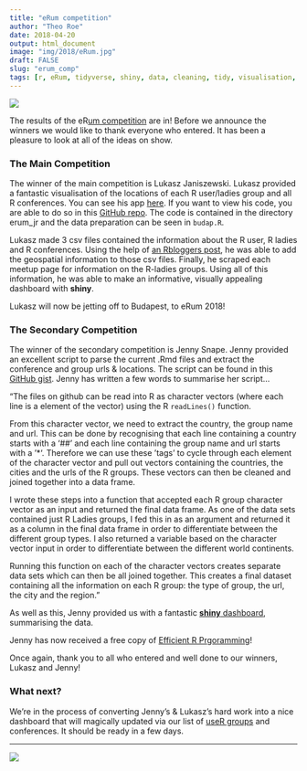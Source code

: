 ```yaml
---
title: "eRum competition"
author: "Theo Roe"
date: 2018-04-20
output: html_document
image: "img/2018/eRum.jpg"
draft: FALSE
slug: "erum_comp"
tags: [r, eRum, tidyverse, shiny, data, cleaning, tidy, visualisation, useR, R-Ladies, conferences, groups, competition]
---
```


![](/img/2018/eRum_jr.png)

The results of the eR[um competition](https://blog.jumpingrivers.com/posts/2018/jumping_rivers_erum/) are in! Before we announce the winners we would like to thank everyone who entered. It has been a pleasure to look at all of the ideas on show. 

### The Main Competition 

The winner of the main competition is Lukasz Janiszewski. Lukasz provided a fantastic visualisation of the locations of each R user/ladies group and all R conferences. You can see his app [here](https://ch2m.shinyapps.io/erum_jr/). If you want to view his code, you are able to do so in this [GitHub repo](https://github.com/lukuiR/Rpublic). The code is contained in the directory erum_jr and the data preparation can be seen in `budap.R`. 

Lukasz made 3 csv files contained the information about the R user, R ladies and R conferences. Using the help of [an Rbloggers post](https://www.r-bloggers.com/osm-nominatim-with-r-getting-locations-geo-coordinates-by-its-address/), he was able to add the geospatial information to those csv files. Finally, he scraped each meetup page for information on the R-ladies groups. Using all of this information, he was able to make an informative, visually appealing dashboard with **shiny**. 

Lukasz will now be jetting off to Budapest, to eRum 2018! 

### The Secondary Competition

The winner of the secondary competition is Jenny Snape. Jenny provided an excellent script to parse the current .Rmd files and extract the conference and group urls & locations. The script can be found in this [GitHub gist](https://gist.github.com/jumpingrivers/a05f8ae598747be49679b0b75790f2e2). Jenny has written a few words to summarise her script...

"The files on github can be read into R as character vectors (where each line is a element of the vector) using the R `readLines()` function.

From this character vector, we need to extract the country, the group name and url. This can be done by recognising that each line containing a country starts with a '##' and each line containing the group name and url starts with a '*'. Therefore we can use these 'tags' to cycle through each element of the character vector and pull out vectors containing the countries, the cities and the urls of the R groups.  These vectors can then be cleaned and joined together into a data frame.

I wrote these steps into a function that accepted each R group character vector as an input and returned the final data frame. As one of the data sets contained just R Ladies groups, I fed this in as an argument and returned it as a column in the final data frame in order to differentiate between the different group types. I also returned a variable based on the character vector input in order to differentiate between the different world continents.

Running this function on each of the character vectors creates separate data sets which can then be all joined together.  This creates a final dataset containing all the information on each R group: the type of group, the url, the city and the region."

As well as this, Jenny provided us with a fantastic [**shiny** dashboard](https://jennifersnape.shinyapps.io/leaflet_app/), summarising the data.

Jenny has now received a free copy of [Efficient R Prgoramming](http://shop.oreilly.com/?cmp=af-npa--storehome_cj_11257098_4003003)!

Once again, thank you to all who entered and well done to our winners, Lukasz and Jenny! 


### What next?

We're in the process of converting Jenny's & Lukasz's hard work into a nice dashboard that will magically updated via our list
of [useR groups](https://jumpingrivers.github.io/meetingsR/) and conferences. It should be ready in a few days.

---

[![](/img/logos/300_125.jpg)](https://www.jumpingrivers.com/?utm_source=blog&utm_medium=image&utm_campaign=eRumCompeition)

